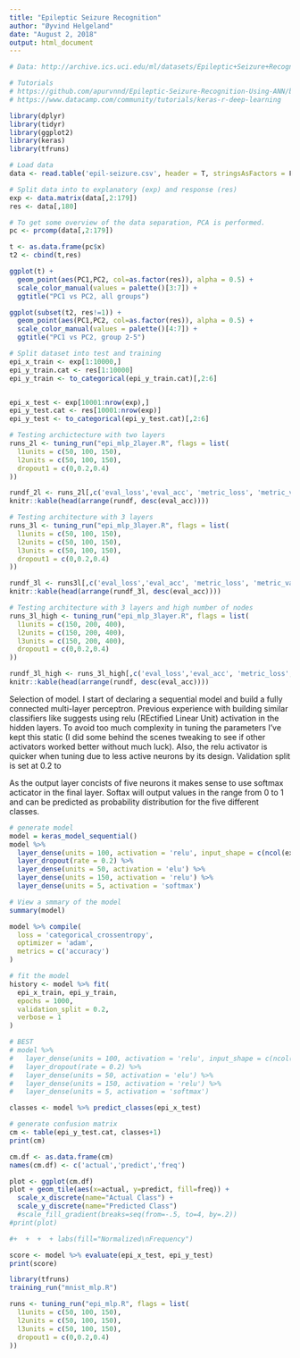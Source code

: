 ```yaml
---
title: "Epileptic Seizure Recognition"
author: "Øyvind Helgeland"
date: "August 2, 2018"
output: html_document
---
```


```r
# Data: http://archive.ics.uci.edu/ml/datasets/Epileptic+Seizure+Recognition

# Tutorials
# https://github.com/apurvnnd/Epileptic-Seizure-Recognition-Using-ANN/blob/master/ESR.py
# https://www.datacamp.com/community/tutorials/keras-r-deep-learning

```


```r
library(dplyr)
library(tidyr)
library(ggplot2)
library(keras)
library(tfruns)
```


```r
# Load data
data <- read.table('epil-seizure.csv', header = T, stringsAsFactors = F, sep=',')

# Split data into to explanatory (exp) and response (res)
exp <- data.matrix(data[,2:179])
res <- data[,180]
```

```r
# To get some overview of the data separation, PCA is performed.
pc <- prcomp(data[,2:179])

t <- as.data.frame(pc$x)
t2 <- cbind(t,res)

ggplot(t) + 
  geom_point(aes(PC1,PC2, col=as.factor(res)), alpha = 0.5) + 
  scale_color_manual(values = palette()[3:7]) + 
  ggtitle("PC1 vs PC2, all groups")

ggplot(subset(t2, res!=1)) + 
  geom_point(aes(PC1,PC2, col=as.factor(res)), alpha = 0.5) + 
  scale_color_manual(values = palette()[4:7]) +
  ggtitle("PC1 vs PC2, group 2-5")


```

```r
# Split dataset into test and training
epi_x_train <- exp[1:10000,]
epi_y_train.cat <- res[1:10000]
epi_y_train <- to_categorical(epi_y_train.cat)[,2:6]


epi_x_test <- exp[10001:nrow(exp),]
epi_y_test.cat <- res[10001:nrow(exp)]
epi_y_test <- to_categorical(epi_y_test.cat)[,2:6]

```

```r
# Testing archictecture with two layers
runs_2l <- tuning_run("epi_mlp_2layer.R", flags = list(
  l1units = c(50, 100, 150),
  l2units = c(50, 100, 150),
  dropout1 = c(0,0.2,0.4)
))

rundf_2l <- runs_2l[,c('eval_loss','eval_acc', 'metric_loss', 'metric_val_loss', 'metric_val_acc', 'flag_l1units', 'flag_l2units', 'dropout1')]
knitr::kable(head(arrange(rundf, desc(eval_acc))))

```

```r
# Testing architecture with 3 layers
runs_3l <- tuning_run("epi_mlp_3layer.R", flags = list(
  l1units = c(50, 100, 150),
  l2units = c(50, 100, 150),
  l3units = c(50, 100, 150),
  dropout1 = c(0,0.2,0.4)
))

rundf_3l <- runs3l[,c('eval_loss','eval_acc', 'metric_loss', 'metric_val_loss', 'metric_val_acc', 'flag_l1units', 'flag_l2units', 'flag_l3units', 'flag_dropout1')]
knitr::kable(head(arrange(rundf_3l, desc(eval_acc))))
```

```r
# Testing architecture with 3 layers and high number of nodes
runs_3l_high <- tuning_run("epi_mlp_3layer.R", flags = list(
  l1units = c(150, 200, 400),
  l2units = c(150, 200, 400),
  l3units = c(150, 200, 400),
  dropout1 = c(0,0.2,0.4)
))

rundf_3l_high <- runs_3l_high[,c('eval_loss','eval_acc', 'metric_loss', 'metric_val_loss', 'metric_val_acc', 'flag_l1units', 'flag_l2units', 'flag_l3units', 'flag_dropout1')]
knitr::kable(head(arrange(rundf, desc(eval_acc))))
```
 
Selection of model. I start of declaring a sequential model and build a fully connected multi-layer perceptron. Previous experience with building similar classifiers like suggests using relu (REctified Linear Unit) activation in the hidden layers. To avoid too much complexity in tuning the parameters I've kept this static (I did some behind the scenes tweaking to see if other activators worked better without much luck). Also, the relu activator is quicker when tuning due to less active neurons by its design. Validation split is set at 0.2 to 

As the output layer concists of five neurons it makes sense to use softmax acticator in the final layer. Softax will output values in the range from 0 to 1 and can be predicted as probability distribution for the five different classes.

```r
# generate model
model = keras_model_sequential() 
model %>%
  layer_dense(units = 100, activation = 'relu', input_shape = c(ncol(exp))) %>% 
  layer_dropout(rate = 0.2) %>% 
  layer_dense(units = 50, activation = 'elu') %>%
  layer_dense(units = 150, activation = 'relu') %>%
  layer_dense(units = 5, activation = 'softmax')

# View a smmary of the model
summary(model)

model %>% compile(
  loss = 'categorical_crossentropy',
  optimizer = 'adam',
  metrics = c('accuracy')
)

# fit the model
history <- model %>% fit(
  epi_x_train, epi_y_train, 
  epochs = 1000, 
  validation_split = 0.2,
  verbose = 1
)

# BEST
# model %>%
#   layer_dense(units = 100, activation = 'relu', input_shape = c(ncol(exp))) %>% 
#   layer_dropout(rate = 0.2) %>% 
#   layer_dense(units = 50, activation = 'elu') %>%
#   layer_dense(units = 150, activation = 'relu') %>%
#   layer_dense(units = 5, activation = 'softmax')

```

```r
classes <- model %>% predict_classes(epi_x_test)

# generate confusion matrix
cm <- table(epi_y_test.cat, classes+1)
print(cm)

cm.df <- as.data.frame(cm)
names(cm.df) <- c('actual','predict','freq')

plot <- ggplot(cm.df)
plot + geom_tile(aes(x=actual, y=predict, fill=freq)) +
  scale_x_discrete(name="Actual Class") +
  scale_y_discrete(name="Predicted Class") 
  #scale_fill_gradient(breaks=seq(from=-.5, to=4, by=.2))
#print(plot)

#+  +  +  + labs(fill="Normalized\nFrequency")

```

```r
score <- model %>% evaluate(epi_x_test, epi_y_test)
print(score)
```

```r
library(tfruns)
training_run("mnist_mlp.R")

runs <- tuning_run("epi_mlp.R", flags = list(
  l1units = c(50, 100, 150),
  l2units = c(50, 100, 150),
  l3units = c(50, 100, 150),
  dropout1 = c(0,0.2,0.4)
))
```

